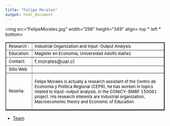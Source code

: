 ```yaml
---
title: "Felipe Morales"
output: html_document
---
```

<html>
<body>

<img src="FelipeMorales.jpg" width="298" height="349" align= top * left * bottom>

<table border="2">

<tr>
<td> <font size="2" color="black"> Research :</font>
 </td>

<td>  <font size="2" color="black"> Industrial Organization and Input-Output Analysis </font> </td>

<tr>

<td> <font size="2" color="black"> Education:    
</font>
 </td>

<td> <font size="2" color="black">
 Magíster en Economía, Universidad Adolfo Ibáñez
</font>
</td>

</tr>

<tr>
<td> <font size="2" color="black"> Contact:</font> </td>

<td> f.morales@uai.cl </td>

</tr>

<tr> 
<td > <font size="2" color="black"> Sitio Web </font> </td> 
<td>  </td>

<tr>
<td> 
<font size="2" color="black"> Reseña: </font> </td>
<td><font size="2" color="black"> 

Felipe Morales is actually a research assistant of the Centro de Economía y Política Regional (CEPR), he has worken in topics related to input-output analysis, in the CONICY-BMBF 150061 project. His research interests are Industrial organization, Macroeconomic theory and Economic of Education.
 
</font>
 </td>
</tr>
</tr>


</table> 

- <a href="equipo.html"> Team    </a>

</body>


</html> 